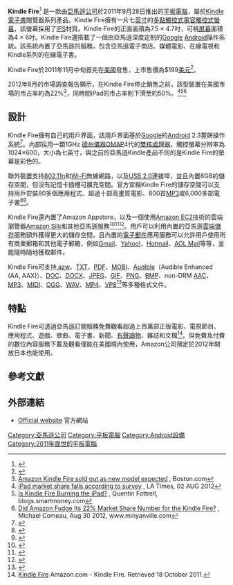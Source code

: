 {{NoteTA|G1=IT}}
{{Infobox information appliance
| name         = Kindle Fire
| logo         = 
| image        = 
| caption      = 
| developer    = [[Amazon.com|Amazon.com]]
| manufacturer = [[廣達電腦|廣達電腦]]<ref>{{cite web |url=http://news.punchjump.com/2011/09/27/amazon-to-burn-new-kindle-fire-tablet-this-week-says-report/ |title=Amazon to burn new Kindle Fire tablet this week, says report |first=Marcus |last=Lai |date=27 September 2011 |work=Punch Jump |publisher=Punch Jump LLC |accessdate=29 September 2011 |archive-url=https://web.archive.org/web/20111006172805/http://news.punchjump.com/2011/09/27/amazon-to-burn-new-kindle-fire-tablet-this-week-says-report/ |archive-date=2011-10-06 |dead-url=yes }}</ref>
| form         = [[平板电脑|平板电脑]]
| generation   = 1st
| model        = 
| partnumber   = 
| releasedate  = {{Start date and age|2011|11|15}}
| available    = <!-- the countries in which it is officially available -->
| price        = $199 USD
| status       = <!-- if model is discontinued use "Discontinued", otherwise, please leave blank -->
| unitssold    = 
| unitsshipped = 
| media        =
| os           =  [[Android|Android]] 2.3
| power        = 
| cpu          = [[Texas_Instruments_OMAP#OMAP_4|TI OMAP 4 (雙核)]]<ref>{{cite web |url=http://arstechnica.com/gadgets/news/2011/09/amazon-to-unveil-199-70inch-kindle-fire-tablet.ars |title=Amazon unveils $199 Android Kindle Fire tablet, $99 e-ink Kindle Touch |first=Casey |last=Johnston |date=28 September 2011 |work=arstechnica.com |publisher=[[Ars_Technica|Ars Technica]] |accessdate=2011-10-20 |archive-date=2012-05-03 |archive-url=https://web.archive.org/web/20120503214939/http://arstechnica.com/gadgets/news/2011/09/amazon-to-unveil-199-70inch-kindle-fire-tablet.ars |dead-url=no }}</ref>
| gpu          = 
| storage      = 8 GB{{r|ub}}
| memory  = 512 MB<ref name="TechRadar">{{cite web |url=http://www.techradar.com/news/mobile-computing/tablets/kindle-fire-vs-ipad-2-vs-galaxy-tab-7-7-vs-htc-flyer-1030316 |title=Kindle Fire vs iPad 2 vs Galaxy Tab 7.7 vs HTC Flyer |first=Dan |last=Grabham |date=29 September 2011 |work=[[TechRadar|TechRadar]] UK |publisher=Future Publishing Ltd |accessdate=2011-10-20 |archive-date=2020-08-03 |archive-url=https://web.archive.org/web/20200803222528/https://www.techradar.com/news/mobile-computing/tablets/kindle-fire-vs-ipad-2-vs-galaxy-tab-7-7-vs-htc-flyer-1030316 |dead-url=no }}</ref>
| display      = 7"英寸[[多點觸控|多點觸控式]][[电容式感应|電容]][[觸控式螢幕|觸摸屏]]，分辨率為1024×600 屏幕像素密度為169ppi，1600萬色彩.<ref name="ub">{{cite web |url=http://www.ubergizmo.com/2011/09/amazon-kindle-fire-unveiled/ |title=Amazon Kindle Fire unveiled |first=Tyler |last=Lee |date=28 September 2011 |work=Ubergizmo |publisher=Blogzilla LLC |accessdate=2011-10-20 |archive-date=2020-10-31 |archive-url=https://web.archive.org/web/20201031053436/https://www.ubergizmo.com/2011/09/amazon-kindle-fire-unveiled/ |dead-url=no }}</ref> 材質為[[IPS|IPS]]硬屏.<ref>{{cite web |url=http://tnerd.com/2011/09/28/amazon-unveils-kindle-fire-android-tablet-199-kindle-touch-99-new-kindle-priced-at-79/ |title=Amazon Unveils Kindle Fire Android Tablet ($199) & Kindle Touch ($99), Kindle 2011 Priced at $79! |author=Shahbaaz |date=28 September 2011 |work=tnerd.com |deadurl=yes |archiveurl=https://web.archive.org/web/20111010024957/http://tnerd.com/2011/09/28/amazon-unveils-kindle-fire-android-tablet-199-kindle-touch-99-new-kindle-priced-at-79/ |archivedate=2011年10月10日 |accessdate=2011年10月20日 }}</ref>
| audio        = 3.5mm耳機接口，話筒MIC
| input        = 
| rear_camera  = None
| front_camera = None
| connectivity = Micro-USB 2.0 (type B) {{r|spec1}}<br />3.5 mm stereo socket{{r|spec1}}
| hac          = <!-- hearing aid compatibility -->
| service      = <!-- online service/s offered -->
| dimensions   = {{convert|190|mm|in|abbr=on}} H<br />{{convert|120|mm|in|abbr=on}} W<br>{{convert|11.4|mm|in|abbr=on}} D
| weight       = {{convert|413|g|oz|abbr=on}}
| predecessor  = 
| successor    = [[Fire_HD|Fire HD]]
| related      =
| website      = {{URL|www.amazon.com/kindlefire}}
}}
'''Kindle Fire'''<ref>{{cite web |url=http://www.amazon.com/gp/product/B0051VVOB2 |title=Kindle Fire: Full Color Kindle with 7" Multi-Touch Display, Wi-Fi |work=[[Amazon.com|Amazon.com]] |accessdate=28 September 2011 |publisher=Amazon.com, Inc |archive-date=2020-11-20 |archive-url=https://web.archive.org/web/20201120053906/http://www.amazon.com/gp/product/B0051VVOB2 |dead-url=no }}</ref> 是一款由[[亞馬遜公司|亞馬遜公司]]於2011年9月28日推出的[[平板電腦|平板電腦]]，屬於[[Amazon_Kindle|Kindle]][[電子書|電子書]]閱覽器系列產品。Kindle Fire擁有一片七[[英寸|英寸]]的[[多點觸控|多點觸控式]][[电容式感应|電容]][[觸控式螢幕|觸控式螢幕]]，該螢幕採用了[[橫向電場效應顯示技術|IPS]]材質。Kindle Fire的正面面積為7.5 × 4.7吋，可視[[屏幕|屏幕]]面積為4 × 6吋。Kindle Fire還搭載了一個由亞馬遜深度定制的[[Google|Google]] [[Android|Android]]操作系統。該系統內置了亞馬遜的服務，包含亞馬遜電子商店、媒體電影、在線電視和Kindle系列的在線電子書。

Kindle Fire於2011年11月中旬首先在[[美國|美國]]發售，上市售價為$199[[美元|美元]]<ref name="ChiTrib">{{cite news |url=http://www.chicagotribune.com/business/breaking/chi-amazon-unveiling-new-tablet-today-its-challenge-to-the-ipad-20110928,0,2380818.story |title=Amazon's Kindle Fire tablet to sell at $199, challenging iPad |date=28 September 2011 |work=[[Chicago_Tribune|Chicago Tribune]] |deadurl=yes |archiveurl=https://web.archive.org/web/20110928174646/http://www.chicagotribune.com/business/breaking/chi-amazon-unveiling-new-tablet-today-its-challenge-to-the-ipad-20110928,0,2380818.story |archivedate=2011年9月28日 |accessdate=2011年10月20日 }}</ref>。

2012年8月的市場調查報告顯示，在Kindle Fire停止銷售之前，該型裝置在美國市場的市占率約為22%<ref>[http://www.boston.com/business/technology/2012/08/30/amazon-kindle-fire-sold-out-new-model-expected/9mXIGxRBStTZuRcB4uZccM/story.html Amazon Kindle Fire sold out as new model expected] {{Wayback|url=http://www.boston.com/business/technology/2012/08/30/amazon-kindle-fire-sold-out-new-model-expected/9mXIGxRBStTZuRcB4uZccM/story.html |date=20120901222330 }}, Boston.com</ref>，同時間iPad的市占率則下滑至約50%。<ref>[http://www.latimes.com/business/technology/la-fi-tn-ipad-market-share-falls-20120731,0,7577986.story iPad market share falls according to survey] {{Wayback|url=http://www.latimes.com/business/technology/la-fi-tn-ipad-market-share-falls-20120731,0,7577986.story |date=20120823192539 }}, LA Times,  02 AUG 2012</ref><ref>[http://blogs.smartmoney.com/paydirt/2012/08/02/is-kindle-fire-burning-the-ipad/?link=SM_hp_ls4e Is Kindle Fire Burning the iPad?] {{Wayback|url=http://blogs.smartmoney.com/paydirt/2012/08/02/is-kindle-fire-burning-the-ipad/?link=SM_hp_ls4e |date=20160305040319 }}, Quentin Fottrell, blogs.smartmoney.com</ref><ref>[http://www.minyanville.com/business-news/editors-pick/articles/amazon-kindle-fire-amzn-goog-aapl/8/30/2012/id/43621 Did Amazon Fudge Its 22% Market Share Number for the Kindle Fire?] {{Wayback|url=http://www.minyanville.com/business-news/editors-pick/articles/amazon-kindle-fire-amzn-goog-aapl/8/30/2012/id/43621 |date=20120901032147 }}, Michael Comeau, Aug 30 2012, www.minyanville.com</ref>

==設計==
Kindle Fire擁有自己的用戶界面，該用戶界面基於[[Google|Google]]的[[Android|Android]] 2.3薑餅操作系統<ref>{{cite news |url=http://thisismynext.com/2011/09/28/amazon-android-ui-kindle-fire-ux/ |title=Amazon’s Kindle Fire UI: it’s Android, but not quite |first=Sean |last=Hollister |date=28 September 2011 |work=This Is My Next |deadurl=yes |archiveurl=https://web.archive.org/web/20111031032335/http://thisismynext.com/2011/09/28/amazon-android-ui-kindle-fire-ux/ |archivedate=2011年10月31日 |accessdate=2011年10月20日 }}</ref>。內部採用一顆1GHz [[OMAP|德州儀器OMAP]]4代的[[雙核處理器|雙核處理器]]，觸控螢幕分辨率為1024×600，大小為七英寸，與之前的亞馬遜Kindle產品不同的是Kindle Fire的螢幕是彩色的。

聯外裝置支持[[802.11n|802.11n]]和[[Wi-Fi|Wi-Fi]]無線網路，以及[[USB_2.0|USB 2.0]]連接埠，並且內置8GB的儲存空間，但沒有記憶卡插槽可擴充空間。官方宣稱Kindle Fire的儲存空間可以支持用戶安裝80多個應用程式、超過十部高畫質電影、800首[[MP3|MP3]]或6,000多部電子書<ref>{{cite web |url=http://www.engadget.com/2011/09/28/amazon-fire-tablet-unveiled-7-inch-display-199-price-tag/ |title=Amazon Kindle Fire tablet unveiled: Android-based, 7-inch display, $199 price tag |first=Darren |last=Murph |date=28 September 2011 |work=[[Engadget|Engadget]] |publisher=AOL Inc |accessdate=2011-10-20 |archive-date=2019-10-17 |archive-url=https://web.archive.org/web/20191017060505/https://www.engadget.com/2011/09/28/amazon-fire-tablet-unveiled-7-inch-display-199-price-tag/ |dead-url=no }}</ref><ref>{{cite web |url=http://thisismynext.com/2011/09/28/amazon-kindle-fire-vs-ipad-2-vs-nook-color-numbers |title=Amazon Kindle Fire vs. iPad 2 vs. Nook Color: by the numbers |first=Chris |last=Ziegler |date=28 September 2011 |work=This Is My Next |deadurl=yes |archiveurl=https://web.archive.org/web/20110930111558/http://thisismynext.com/2011/09/28/amazon-kindle-fire-vs-ipad-2-vs-nook-color-numbers/ |archivedate=2011年9月30日 |accessdate=2011年10月20日 }}</ref>。

Kindle Fire還內置了Amazon Appstore{{r|spec1}}，以及一個使用[[Amazon_EC2|Amazon EC2]]技術的雲端瀏覽器[[Amazon_Silk|Amazon Silk]]和其他亞馬遜服務<ref>{{citation| url = http://www.eweekeurope.co.uk/news/amazon-ec2-underlies-kindle-tablet-silk-browser-40927| title = Amazon EC2 Underlies Kindle Tablet 'Silk' Browser| date = 29 September 2011| author = Clint Boulton| work = www.eweekeurope.co.uk| deadurl = yes| archiveurl = https://web.archive.org/web/20111005152446/http://www.eweekeurope.co.uk/news/amazon-ec2-underlies-kindle-tablet-silk-browser-40927| archivedate = 2011年10月5日| accessdate = 2011年10月20日}}</ref><ref>{{citation| url = http://www.amazon.com/gp/help/customer/display.html/ref=hp_rel_topic?ie=UTF8&nodeId=200775440| title = Amazon.com Help: Amazon Silk| work = www.amazon.com| publisher = [[Amazon.com|Amazon.com]]| accessdate = 2 October 2011| archive-date = 2020-07-25| archive-url = https://web.archive.org/web/20200725062154/https://www.amazon.com/gp/help/customer/display.html/ref=hp_rel_topic?ie=UTF8&nodeId=200775440| dead-url = no}}</ref><ref>{{citation| url = http://amazonsilk.wordpress.com/2011/09/28/introducing-amazon-silk/| title = Introducing Amazon Silk| date = 28 September 2011| author = 'Amazon Silk team'| work = amazonsilk.wordpress.com| 6 = | deadurl = yes| archiveurl = https://web.archive.org/web/20120705154238/http://amazonsilk.wordpress.com/2011/09/28/introducing-amazon-silk/| archivedate = 2012年7月5日| accessdate = 2011年10月20日}}</ref>。用戶可以利用內置的亞馬遜[[雲端儲存|雲端儲存]]服務額外獲得更大的儲存空間{{r|spec1}}，且內置的[[電子郵件|電子郵件]]應用服務可以允許用戶使用所有商業郵箱和其他電子郵箱，例如[[Gmail|Gmail]]、[[Yahoo!_Mail|Yahoo!]]、[[Hotmail|Hotmail]]、[[AOL_Mail|AOL Mail]]等等，並能隨時隨地獲取郵件{{r|spec1}}。

Kindle Fire可支持[[AZW|.azw]]、[[.txt|TXT]]、[[.pdf|PDF]]、[[MOBI|MOBI]]、[[Audible.com|Audible]]（Audible Enhanced (AA, AAX)）、[[.doc|DOC]]、[[.docx|DOCX]]、[[.jpeg|JPEG]]、[[.gif|GIF]]、[[.png|PNG]]、[[.bmp|BMP]]、non-DRM [[.aac|AAC]]、[[.mp3|MP3]]、[[MIDI|MIDI]]、[[.ogg|OGG]]、[[.wav|WAV]]、[[.mp4|MP4]]、[[VP8|VP8]]<ref name="spec1">{{citation| url = http://www.amazon.com/gp/product/B0051VVOB2| title = Kindle Fire - the Amazon Tablet with Full Color 7" Multi-Touch Display, Wi-Fi| work = www.amazon.com| publisher = [[Amazon.com|Amazon.com]]| accessdate = 2 October| archive-date = 2020-11-20| archive-url = https://web.archive.org/web/20201120053906/http://www.amazon.com/gp/product/B0051VVOB2| dead-url = no}}</ref>等多種格式文件。

== 特點 ==
Kindle Fire可透過亞馬遜訂閱服務免費觀看超過上百萬部正版電影、電視節目、應用程式、遊戲、歌曲、電子書、新聞、[[有聲讀物|有聲讀物]]、雜誌和文檔<ref>[http://www.amazon.com/Kindle-Fire-Amazon-Tablet/dp/B0051VVOB2/ref=amb_link_357628522_4?pf_rd_m=ATVPDKIKX0DER&pf_rd_s=center-2&pf_rd_r=12SMTVVXYK5SP5PQ7VD8&pf_rd_t=101&pf_rd_p=1325208302&pf_rd_i=133141011 Kindle Fire ] {{Wayback|url=http://www.amazon.com/Kindle-Fire-Amazon-Tablet/dp/B0051VVOB2/ref=amb_link_357628522_4?pf_rd_m=ATVPDKIKX0DER&pf_rd_s=center-2&pf_rd_r=12SMTVVXYK5SP5PQ7VD8&pf_rd_t=101&pf_rd_p=1325208302&pf_rd_i=133141011 |date=20191018005945 }} Amazon.com - Kindle Fire. Retrieved 18 October 2011.</ref>。但免費及付費的數位內容服務下載及觀看僅能在美國境內使用，Amazon公司預定於2012年開放日本也能使用。

== 參考文獻 ==
{{reflist|2}}

== 外部連結 ==
* [http://www.amazon.com/gp/product/B0051VVOB2 Official website] {{Wayback|url=http://www.amazon.com/gp/product/B0051VVOB2 |date=20201120053906 }}官方網站

{{Amazon}}
{{Android}}

[[Category:亞馬遜公司|Category:亞馬遜公司]]
[[Category:平板電腦|Category:平板電腦]]
[[Category:Android設備|Category:Android設備]]
[[Category:2011年面世的平板電腦|Category:2011年面世的平板電腦]]